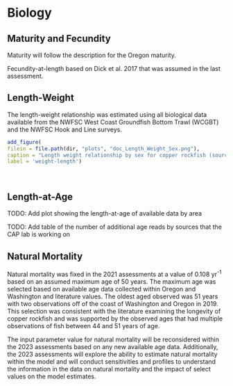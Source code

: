 

# Biology

## Maturity and Fecundity

Maturity will follow the description for the Oregon maturity.

Fecundity-at-length based on Dick et al. 2017 that was assumed in the last assessment.

## Length-Weight

The length-weight relationship was estimated using all biological data available from the NWFSC West Coast Groundfish Bottom Trawl (WCGBT) and the NWFSC Hook and Line surveys. 

```r
add_figure(
filein = file.path(dir, "plots", "doc_Length_Weight_Sex.png"), 
caption = "Length weight relationship by sex for copper rockfish (source: NWFSC WCGBT and HKL Surveys)",
label = 'weight-length')

```
\

## Length-at-Age

TODO: Add plot showing the length-at-age of available data by area

TODO: Add table of the number of additional age reads by sources that the CAP lab is working on 

## Natural Mortality

Natural mortality was fixed in the 2021 assessments at a value of 0.108 yr^-1^ based on an assumed maximum age of 50 years. The maximum age was selected based on available age data collected within Oregon and Washington and literature values. The oldest aged observed was 51 years with two observations off of the coast of Washington and Oregon in 2019. This selection was consistent with the literature examining the longevity of copper rockfish and was supported by the observed ages that had multiple observations of fish between 44 and 51 years of age.  

The input parameter value for natural mortality will be reconsidered within the 2023 assessments based on any new available age data. Additionally, the 2023 assessments will explore the ability to estimate natural mortality within the model and will conduct sensitivities and profiles to understand the information in the data on natural mortality and the impact of select values on the model estimates.

